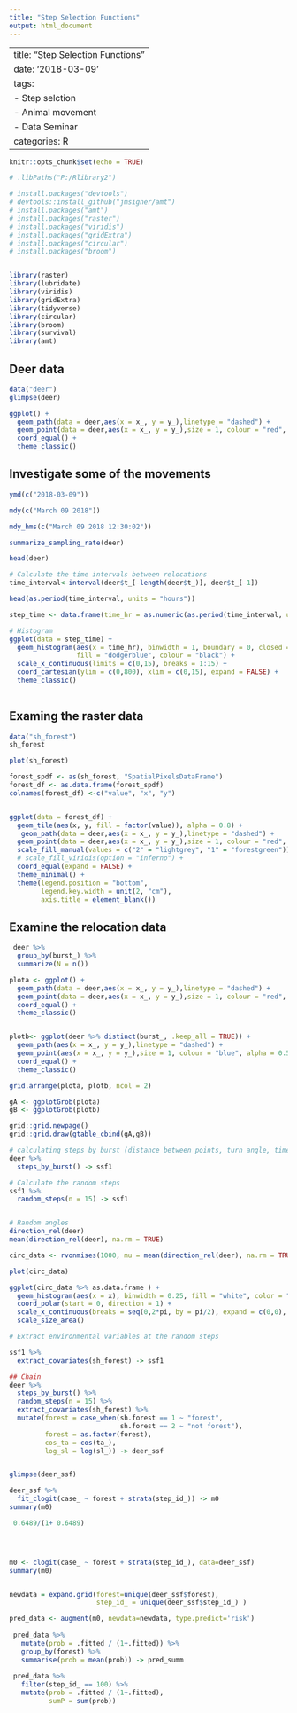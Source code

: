 ```yaml
---
title: "Step Selection Functions"
output: html_document
---
```


---
title: "Step Selection Functions"
date: '2018-03-09'
tags:
- Step selction
- Animal movement
- Data Seminar
categories: R
---

```r
knitr::opts_chunk$set(echo = TRUE)

# .libPaths("P:/Rlibrary2")

# install.packages("devtools")
# devtools::install_github("jmsigner/amt")
# install.packages("amt")
# install.packages("raster")
# install.packages("viridis")
# install.packages("gridExtra")
# install.packages("circular")
# install.packages("broom")


library(raster)
library(lubridate)
library(viridis)  
library(gridExtra)
library(tidyverse)
library(circular)
library(broom)
library(survival)
library(amt)

```

## Deer data 

```r

data("deer")
glimpse(deer)

ggplot() +
  geom_path(data = deer,aes(x = x_, y = y_),linetype = "dashed") +
  geom_point(data = deer,aes(x = x_, y = y_),size = 1, colour = "red", alpha = 0.5) + 
  coord_equal() + 
  theme_classic()
```

## Investigate some of the movements

```r
ymd(c("2018-03-09"))

mdy(c("March 09 2018"))

mdy_hms(c("March 09 2018 12:30:02"))

summarize_sampling_rate(deer)

head(deer)

# Calculate the time intervals between relocations
time_interval<-interval(deer$t_[-length(deer$t_)], deer$t_[-1])

head(as.period(time_interval, units = "hours"))

step_time <- data.frame(time_hr = as.numeric(as.period(time_interval, units = "sec"))/3600)

# Histogram
ggplot(data = step_time) + 
  geom_histogram(aes(x = time_hr), binwidth = 1, boundary = 0, closed = "left",
                 fill = "dodgerblue", colour = "black") + 
  scale_x_continuous(limits = c(0,15), breaks = 1:15) +
  coord_cartesian(ylim = c(0,800), xlim = c(0,15), expand = FALSE) +
  theme_classic()
  
```

## Examing the raster data

```r
data("sh_forest")
sh_forest

plot(sh_forest)

forest_spdf <- as(sh_forest, "SpatialPixelsDataFrame")
forest_df <- as.data.frame(forest_spdf)
colnames(forest_df) <-c("value", "x", "y")


ggplot(data = forest_df) + 
  geom_tile(aes(x, y, fill = factor(value)), alpha = 0.8) +
   geom_path(data = deer,aes(x = x_, y = y_),linetype = "dashed") +
  geom_point(data = deer,aes(x = x_, y = y_),size = 1, colour = "red", alpha = 0.5) +
  scale_fill_manual(values = c("2" = "lightgrey", "1" = "forestgreen")) +
  # scale_fill_viridis(option = "inferno") +
  coord_equal(expand = FALSE) + 
  theme_minimal() +
  theme(legend.position = "bottom",
        legend.key.width = unit(2, "cm"),
        axis.title = element_blank())

```

## Examine the relocation data


```r
 deer %>% 
  group_by(burst_) %>% 
  summarize(N = n())

plota <- ggplot() +
  geom_path(data = deer,aes(x = x_, y = y_),linetype = "dashed") +
  geom_point(data = deer,aes(x = x_, y = y_),size = 1, colour = "red", alpha = 0.5) + 
  coord_equal() + 
  theme_classic()


plotb<- ggplot(deer %>% distinct(burst_, .keep_all = TRUE)) +
  geom_path(aes(x = x_, y = y_),linetype = "dashed") +
  geom_point(aes(x = x_, y = y_),size = 1, colour = "blue", alpha = 0.5) + 
  coord_equal() + 
  theme_classic()

grid.arrange(plota, plotb, ncol = 2)

gA <- ggplotGrob(plota)
gB <- ggplotGrob(plotb)

grid::grid.newpage()
grid::grid.draw(gtable_cbind(gA,gB))


```

```r

# calculating steps by burst (distance between points, turn angle, time difference) 
deer %>% 
  steps_by_burst() -> ssf1

# Calculate the random steps 
ssf1 %>% 
  random_steps(n = 15) -> ssf1


# Random angles 
direction_rel(deer) 
mean(direction_rel(deer), na.rm = TRUE) 

circ_data <- rvonmises(1000, mu = mean(direction_rel(deer), na.rm = TRUE) , kappa = 4)

plot(circ_data)

ggplot(circ_data %>% as.data.frame ) +
  geom_histogram(aes(x = x), binwidth = 0.25, fill = "white", color = "black") +
  coord_polar(start = 0, direction = 1) +
  scale_x_continuous(breaks = seq(0,2*pi, by = pi/2), expand = c(0,0), limits = c(0,2*pi)) +
  scale_size_area()

# Extract environmental variables at the random steps 

ssf1 %>% 
  extract_covariates(sh_forest) -> ssf1

## Chain
deer %>% 
  steps_by_burst() %>% 
  random_steps(n = 15) %>% 
  extract_covariates(sh_forest) %>% 
  mutate(forest = case_when(sh.forest == 1 ~ "forest",
                            sh.forest == 2 ~ "not forest"),
         forest = as.factor(forest),
         cos_ta = cos(ta_),
         log_sl = log(sl_)) -> deer_ssf



```

```r
glimpse(deer_ssf)

deer_ssf %>% 
  fit_clogit(case_ ~ forest + strata(step_id_)) -> m0
summary(m0)

 0.6489/(1+ 0.6489)




m0 <- clogit(case_ ~ forest + strata(step_id_), data=deer_ssf)
summary(m0)


newdata = expand.grid(forest=unique(deer_ssf$forest),
                      step_id_ = unique(deer_ssf$step_id_) )

pred_data <- augment(m0, newdata=newdata, type.predict='risk') 
 
 pred_data %>% 
   mutate(prob = .fitted / (1+.fitted)) %>% 
   group_by(forest) %>% 
   summarise(prob = mean(prob)) -> pred_summ
 
 pred_data %>%
   filter(step_id_ == 100) %>% 
   mutate(prob = .fitted / (1+.fitted),
          sumP = sum(prob))
 


```

